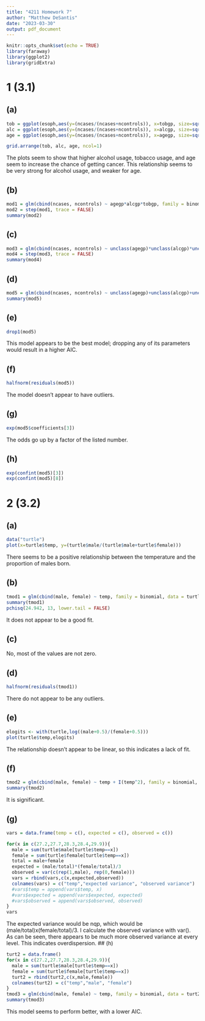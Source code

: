 ---
title: "4211 Homework 7"
author: "Matthew DeSantis"
date: "2023-03-30"
output: pdf_document
---

```{r setup, include=FALSE}
knitr::opts_chunk$set(echo = TRUE)
library(faraway)
library(ggplot2)
library(gridExtra)
```

# 1 (3.1)

## (a)

```{r 1a}
tob = ggplot(esoph,aes(y=(ncases/(ncases+ncontrols)), x=tobgp, size=sqrt((ncases+ncontrols)))) + geom_point()
alc = ggplot(esoph,aes(y=(ncases/(ncases+ncontrols)), x=alcgp, size=sqrt((ncases+ncontrols)))) + geom_point()
age = ggplot(esoph,aes(y=(ncases/(ncases+ncontrols)), x=agegp, size=sqrt((ncases+ncontrols)))) + geom_point()

grid.arrange(tob, alc, age, ncol=1)
```
The plots seem to show that higher alcohol usage, tobacco usage, and age seem to increase the chance of getting cancer. This relationship seems to be very strong for alcohol usage, and weaker for age.

## (b)

```{r 1b}
mod1 = glm(cbind(ncases, ncontrols) ~ agegp*alcgp*tobgp, family = binomial, data = esoph)
mod2 = step(mod1, trace = FALSE)
summary(mod2)
```

## (c)

```{r 1c}
mod3 = glm(cbind(ncases, ncontrols) ~ unclass(agegp)*unclass(alcgp)*unclass(tobgp), family = binomial, data = esoph)
mod4 = step(mod3, trace = FALSE)
summary(mod4)
```

## (d)

```{r 1d}
mod5 = glm(cbind(ncases, ncontrols) ~ unclass(agegp)+unclass(alcgp)+unclass(tobgp)+I(unclass(agegp)^2), family = binomial, data = esoph)
summary(mod5)
```


## (e)

```{r 1e}
drop1(mod5)
```
This model appears to be the best model; dropping any of its parameters would result in a higher AIC.

## (f)

```{r 1f}
halfnorm(residuals(mod5))
```
The model doesn't appear to have outliers.

## (g)

```{r 1g}
exp(mod5$coefficients[3])
```
The odds go up by a factor of the listed number.

## (h)

```{r 1h}
exp(confint(mod5)[3])
exp(confint(mod5)[8])
```


\newpage

# 2 (3.2)

## (a)

```{r 2a}
data("turtle")
plot(x=turtle$temp, y=(turtle$male/(turtle$male+turtle$female)))
```
There seems to be a positive relationship between the temperature and the proportion of males born.

## (b)

```{r 2b}
tmod1 = glm(cbind(male, female) ~ temp, family = binomial, data = turtle)
summary(tmod1)
pchisq(24.942, 13, lower.tail = FALSE)
```
It does not appear to be a good fit.

## (c)

No, most of the values are not zero.

## (d)

```{r 2d}
halfnorm(residuals(tmod1))
```
There do not appear to be any outliers.

## (e)

```{r 2e}
elogits <- with(turtle,log((male+0.5)/(female+0.5)))
plot(turtle$temp,elogits)
```
The relationship doesn't appear to be linear, so this indicates a lack of fit.

## (f)

```{r 2f}
tmod2 = glm(cbind(male, female) ~ temp + I(temp^2), family = binomial, data = turtle)
summary(tmod2)
```
It is significant. 

## (g)

```{r 2g}
vars = data.frame(temp = c(), expected = c(), observed = c())

for(x in c(27.2,27.7,28.3,28.4,29.9)){
  male = sum(turtle$male[turtle$temp==x])
  female = sum(turtle$female[turtle$temp==x])
  total = male+female
  expected = (male/total)*(female/total)/3
  observed = var(c(rep(1,male), rep(0,female)))
  vars = rbind(vars,c(x,expected,observed))
  colnames(vars) = c("temp","expected variance", "observed variance")
  #vars$temp = append(vars$temp, x)
  #vars$expected = append(vars$expected, expected)
  #vars$observed = append(vars$observed, observed)
}
vars
```
The expected variance would be nqp, which would be (male/total)x(female/total)/3. I calculate the observed variance with var(). As can be seen, there appears to be much more observed variance at every level. This indicates overdispersion. 
## (h)

```{r 2h}
turt2 = data.frame()
for(x in c(27.2,27.7,28.3,28.4,29.9)){
  male = sum(turtle$male[turtle$temp==x])
  female = sum(turtle$female[turtle$temp==x])
  turt2 = rbind(turt2,c(x,male,female))
  colnames(turt2) = c("temp","male", "female")
}
tmod3 = glm(cbind(male, female) ~ temp, family = binomial, data = turt2)
summary(tmod3)

```
This model seems to perform better, with a lower AIC.
